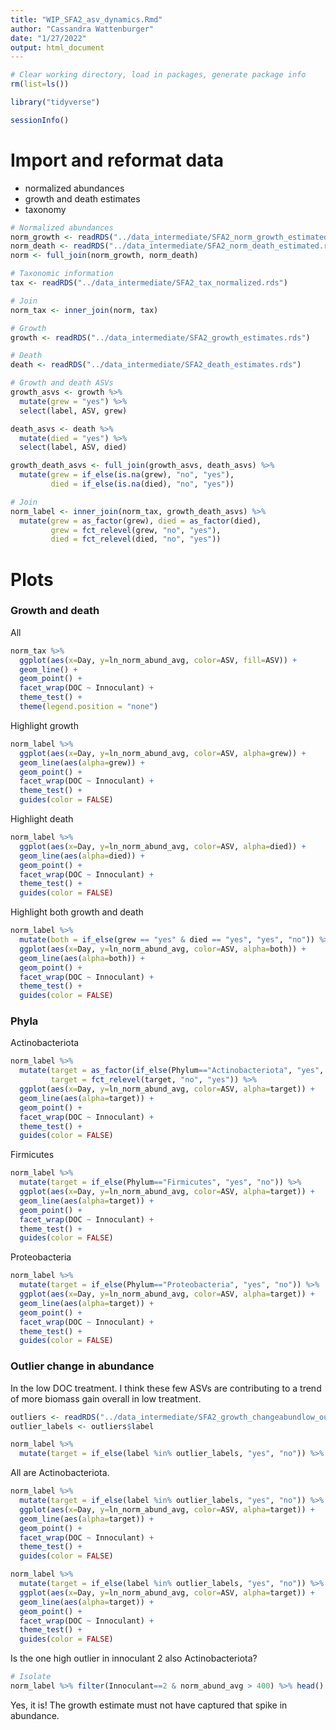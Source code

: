 ```yaml
---
title: "WIP_SFA2_asv_dynamics.Rmd"
author: "Cassandra Wattenburger"
date: "1/27/2022"
output: html_document
---
```


```r
# Clear working directory, load in packages, generate package info
rm(list=ls())

library("tidyverse")

sessionInfo()
```

# Import and reformat data

* normalized abundances
* growth and death estimates
* taxonomy

```r
# Normalized abundances
norm_growth <- readRDS("../data_intermediate/SFA2_norm_growth_estimated.rds")
norm_death <- readRDS("../data_intermediate/SFA2_norm_death_estimated.rds")
norm <- full_join(norm_growth, norm_death)

# Taxonomic information
tax <- readRDS("../data_intermediate/SFA2_tax_normalized.rds")

# Join
norm_tax <- inner_join(norm, tax)

# Growth
growth <- readRDS("../data_intermediate/SFA2_growth_estimates.rds")

# Death
death <- readRDS("../data_intermediate/SFA2_death_estimates.rds")

# Growth and death ASVs
growth_asvs <- growth %>% 
  mutate(grew = "yes") %>% 
  select(label, ASV, grew)

death_asvs <- death %>% 
  mutate(died = "yes") %>% 
  select(label, ASV, died)

growth_death_asvs <- full_join(growth_asvs, death_asvs) %>% 
  mutate(grew = if_else(is.na(grew), "no", "yes"),
         died = if_else(is.na(died), "no", "yes"))

# Join
norm_label <- inner_join(norm_tax, growth_death_asvs) %>% 
  mutate(grew = as_factor(grew), died = as_factor(died),
         grew = fct_relevel(grew, "no", "yes"),
         died = fct_relevel(died, "no", "yes"))
```

# Plots

### Growth and death

All

```r
norm_tax %>%
  ggplot(aes(x=Day, y=ln_norm_abund_avg, color=ASV, fill=ASV)) +
  geom_line() +
  geom_point() +
  facet_wrap(DOC ~ Innoculant) +
  theme_test() +
  theme(legend.position = "none")
```

Highlight growth

```r
norm_label %>%
  ggplot(aes(x=Day, y=ln_norm_abund_avg, color=ASV, alpha=grew)) +
  geom_line(aes(alpha=grew)) +
  geom_point() +
  facet_wrap(DOC ~ Innoculant) +
  theme_test() +
  guides(color = FALSE)
```

Highlight death

```r
norm_label %>%
  ggplot(aes(x=Day, y=ln_norm_abund_avg, color=ASV, alpha=died)) +
  geom_line(aes(alpha=died)) +
  geom_point() +
  facet_wrap(DOC ~ Innoculant) +
  theme_test() +
  guides(color = FALSE)
```

Highlight both growth and death

```r
norm_label %>%
  mutate(both = if_else(grew == "yes" & died == "yes", "yes", "no")) %>% 
  ggplot(aes(x=Day, y=ln_norm_abund_avg, color=ASV, alpha=both)) +
  geom_line(aes(alpha=both)) +
  geom_point() +
  facet_wrap(DOC ~ Innoculant) +
  theme_test() +
  guides(color = FALSE)
```

### Phyla

Actinobacteriota

```r
norm_label %>%
  mutate(target = as_factor(if_else(Phylum=="Actinobacteriota", "yes", "no")),
         target = fct_relevel(target, "no", "yes")) %>%
  ggplot(aes(x=Day, y=ln_norm_abund_avg, color=ASV, alpha=target)) +
  geom_line(aes(alpha=target)) +
  geom_point() +
  facet_wrap(DOC ~ Innoculant) +
  theme_test() +
  guides(color = FALSE)
```

Firmicutes

```r
norm_label %>%
  mutate(target = if_else(Phylum=="Firmicutes", "yes", "no")) %>% 
  ggplot(aes(x=Day, y=ln_norm_abund_avg, color=ASV, alpha=target)) +
  geom_line(aes(alpha=target)) +
  geom_point() +
  facet_wrap(DOC ~ Innoculant) +
  theme_test() +
  guides(color = FALSE)
```

Proteobacteria

```r
norm_label %>%
  mutate(target = if_else(Phylum=="Proteobacteria", "yes", "no")) %>% 
  ggplot(aes(x=Day, y=ln_norm_abund_avg, color=ASV, alpha=target)) +
  geom_line(aes(alpha=target)) +
  geom_point() +
  facet_wrap(DOC ~ Innoculant) +
  theme_test() +
  guides(color = FALSE)
```

### Outlier change in abundance

In the low DOC treatment. I think these few ASVs are contributing to a trend of more biomass gain overall in low treatment.

```r
outliers <- readRDS("../data_intermediate/SFA2_growth_changeabundlow_outliers.rds")
outlier_labels <- outliers$label

norm_label %>% 
  mutate(target = if_else(label %in% outlier_labels, "yes", "no")) %>% head()
```

All are Actinobacteriota.

```r
norm_label %>% 
  mutate(target = if_else(label %in% outlier_labels, "yes", "no")) %>% 
  ggplot(aes(x=Day, y=ln_norm_abund_avg, color=ASV, alpha=target)) +
  geom_line(aes(alpha=target)) +
  geom_point() +
  facet_wrap(DOC ~ Innoculant) +
  theme_test() +
  guides(color = FALSE)

norm_label %>% 
  mutate(target = if_else(label %in% outlier_labels, "yes", "no")) %>% 
  ggplot(aes(x=Day, y=ln_norm_abund_avg, color=ASV, alpha=target)) +
  geom_line(aes(alpha=target)) +
  geom_point() +
  facet_wrap(DOC ~ Innoculant) +
  theme_test() +
  guides(color = FALSE)
```

Is the one high outlier in innoculant 2 also Actinobacteriota?

```r
# Isolate
norm_label %>% filter(Innoculant==2 & norm_abund_avg > 400) %>% head()
```

Yes, it is! The growth estimate must not have captured that spike in abundance.

